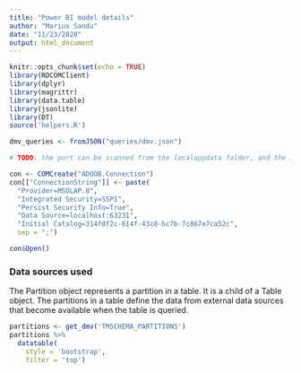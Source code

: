 ```yaml
---
title: "Power BI model details"
author: "Marius Sandu"
date: "11/23/2020"
output: html_document
---
```


```r
knitr::opts_chunk$set(echo = TRUE)
library(RDCOMClient)
library(dplyr)
library(magrittr)
library(data.table)
library(jsonlite)
library(DT)
source('helpers.R')

dmv_queries <- fromJSON("queries/dmv.json")

# TODO: the port can be scanned from the localappdata folder, and the initial catalogue retrieved via a DMV query

con <- COMCreate("ADODB.Connection")
con[["ConnectionString"]] <- paste(
  "Provider=MSOLAP.8",
  "Integrated Security=SSPI",
  "Persist Security Info=True",
  "Data Source=localhost:63231",
  "Initial Catalog=314f0f2c-814f-43c8-bc7b-7c867e7ca52c",
  sep = ";")

con$Open()

```

### Data sources used

The Partition object represents a partition in a table. It is a child of a Table object. The partitions in a table define the data from external data sources that become available when the table is queried.

```r

partitions <- get_dmv('TMSCHEMA_PARTITIONS')
partitions %>%
  datatable(
    style = 'bootstrap',
    filter = 'top')

```